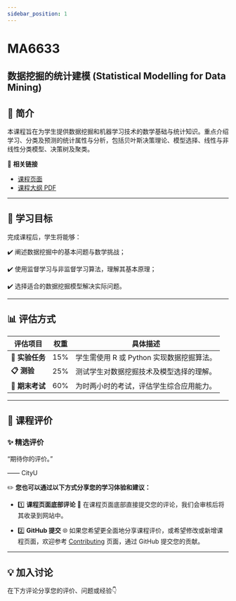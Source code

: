 ```yaml
---
sidebar_position: 1
---
```


# MA6633
## 数据挖掘的统计建模 (Statistical Modelling for Data Mining)

## **📘 简介**
本课程旨在为学生提供数据挖掘和机器学习技术的数学基础与统计知识。重点介绍学习、分类及预测的统计属性与分析，包括贝叶斯决策理论、模型选择、线性与非线性分类模型、决策树及聚类。

🔗 **相关链接**
- [课程页面](https://www.cityu.edu.hk/catalogue/pg/202425/course/MA6633.htm)
- [课程大纲 PDF](https://www.cityu.edu.hk/catalogue/pg/202425/course/MA6633.pdf)

---

## **🎯 学习目标**

完成课程后，学生将能够：

✔️ 阐述数据挖掘中的基本问题与数学挑战；

✔️ 使用监督学习与非监督学习算法，理解其基本原理；

✔️ 选择适合的数据挖掘模型解决实际问题。

---

## **📊 评估方式**

| **评估项目**            | **权重** | **具体描述**                                                                                       |
|------------------------|---------|---------------------------------------------------------------------------------------------------|
| **📂 实验任务**          | 15%      | 学生需使用 R 或 Python 实现数据挖掘算法。                                                             |
| **📋 测验**             | 25%      | 测试学生对数据挖掘技术及模型选择的理解。                                                                |
| **📝 期末考试**         | 60%      | 为时两小时的考试，评估学生综合应用能力。                                                                |

---

## **💬 课程评价**

### ✨ **精选评价**
<div className={commentStyles.commentBox}>
    <p className={commentStyles.commentText}>
        “期待你的评价。”
    </p>
    <p className={commentStyles.commentAuthor}>—— CityU</p>
</div>

✏️ **您也可以通过以下方式分享您的学习体验和建议：**

- 1️⃣ **课程页面底部评论**
💬 在课程页面底部直接提交您的评论，我们会审核后将其收录到网站中。

- 2️⃣ **GitHub 提交**
🌐 如果您希望更全面地分享课程评价，或希望修改或新增课程页面，欢迎参考 [Contributing](/contributing) 页面，通过 GitHub 提交您的贡献。

---

## **💡 加入讨论**

在下方评论分享您的评价、问题或经验👇
<Utterances />